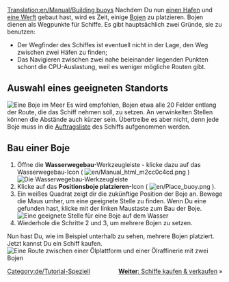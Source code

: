 [[Translation:en/Manual/Building buoys]]
{{de/Tutorial}}
Nachdem Du nun [[de/Manual/Hafen bauen|einen Hafen]] und [[de/Manual/Werft bauen|eine Werft]] gebaut hast, wird es Zeit, einige [[de/Boje|Bojen]] zu platzieren. Bojen dienen als Wegpunkte für Schiffe. Es gibt hauptsächlich zwei Gründe, sie zu benutzen:
* Der Wegfinder des Schiffes ist eventuell nicht in der Lage, den Weg zwischen zwei Häfen zu finden;
* Das Navigieren zwischen zwei nahe beieinander liegenden Punkten schont die CPU-Auslastung, weil es weniger mögliche Routen gibt.

== Auswahl eines geeigneten Standorts ==
[[File:en/Buoy.png|none|frame|Eine Boje im Meer]]
Es wird empfohlen, Bojen etwa alle 20 Felder entlang der Route, die das Schiff nehmen soll, zu setzen. An verwinkelten Stellen können die Abstände auch kürzer sein. Übertreibe es aber nicht, denn jede Boje muss in die [[de/Manual/Aufträge|Auftragsliste]] des Schiffs aufgenommen werden.
<div style="clear:left"></div>

== Bau einer Boje ==
# Öffne die '''Wasserwegebau'''-Werkzeugleiste - klicke dazu auf das Wasserwegebau-Icon ( [[File:en/Manual html m2cc0c4cd.png]] )<br/>[[File:de/Dock toolbar.png|frame|none|Die Wasserwegebau-Werkzeugleiste]]
# Klicke auf das '''Positionsboje platzieren'''-Icon ( [[File:en/Place buoy.png]] ).
# Ein weißes Quadrat zeigt dir die zukünftige Position der Boje an. Bewege die Maus umher, um eine geeignete Stelle zu finden. Wenn Du eine gefunden hast, klicke mit der linken Maustaste zum Bau der Boje.<br/>[[File:en/Placing-buoy-1.png|frame|none|Eine geeignete Stelle für eine Boje auf dem Wasser]]
# Wiederhole die Schritte 2 und 3, um mehrere Bojen zu setzen.

Nun hast Du, wie im Beispiel unterhalb zu sehen, mehrere Bojen platziert. Jetzt kannst Du ein Schiff kaufen.
[[File:en/Placing-buoy-2.png|frame|none|Eine Route zwischen einer [[de/Ölplattform|Ölplattform]] und einer [[de/Ölraffinerie|Ölraffinerie]] mit zwei Bojen]]

<span style="float: right">[[de/Manual/Schiffe kaufen und verkaufen|'''Weiter''': Schiffe kaufen & verkaufen]] &raquo;</span>

[[Category:de/Tutorial-Speziell]]